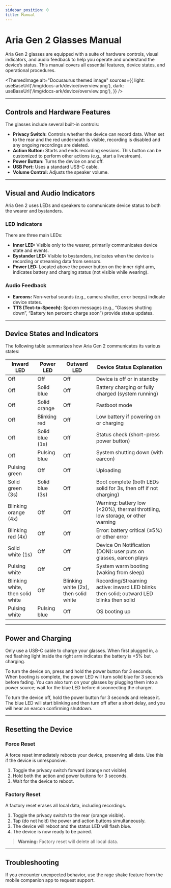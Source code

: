 ```yaml
---
sidebar_position: 0
title: Manual
---
```


# Aria Gen 2 Glasses Manual

Aria Gen 2 glasses are equipped with a suite of hardware controls, visual indicators, and audio feedback to help you operate and understand the device’s status. This manual covers all essential features, device states, and operational procedures.

<ThemedImage
  alt="Docusaurus themed image"
  sources={{
    light: useBaseUrl('/img/docs-ark/device/overview.png'),
    dark: useBaseUrl('/img/docs-ark/device/overview.png'),
  }}
/>

---

## Controls and Hardware Features

The glasses include several built-in controls:

- **Privacy Switch:** Controls whether the device can record data. When set to the rear and the red underneath is visible, recording is disabled and any ongoing recordings are deleted.
- **Action Button:** Starts and ends recording sessions. This button can be customized to perform other actions (e.g., start a livestream).
- **Power Button:** Turns the device on and off.
- **USB Port:** Uses a standard USB-C cable.
- **Volume Control:** Adjusts the speaker volume.

---

## Visual and Audio Indicators

Aria Gen 2 uses LEDs and speakers to communicate device status to both the wearer and bystanders.

### LED Indicators

There are three main LEDs:

- **Inner LED:** Visible only to the wearer, primarily communicates device state and events.
- **Bystander LED:** Visible to bystanders, indicates when the device is recording or streaming data from sensors.
- **Power LED:** Located above the power button on the inner right arm, indicates battery and charging status (not visible while wearing).

### Audio Feedback

- **Earcons:** Non-verbal sounds (e.g., camera shutter, error beeps) indicate device states.
- **TTS (Text-to-Speech):** Spoken messages (e.g., “Glasses shutting down”, “Battery ten percent: charge soon”) provide status updates.

---

## Device States and Indicators

The following table summarizes how Aria Gen 2 communicates its various states:

| Inward LED           | Power LED           | Outward LED         | Device Status Explanation                                                                 |
|----------------------|--------------------|---------------------|------------------------------------------------------------------------------------------|
| Off                  | Off                | Off                 | Device is off or in standby                                                              |
| Off                  | Solid blue         | Off                 | Battery charging or fully charged (system running)                                       |                                             |
| Off                  | Solid orange       | Off                 | Fastboot mode                                                                            |
| Off                  | Blinking red       | Off                 | Low battery if powering on or charging                                                   |
| Off                  | Solid blue (1s)    | Off                 | Status check (short-press power button)                                                  |
| Off                  | Pulsing blue       | Off                 | System shutting down (with earcon)                                                       |
| Pulsing green        | Off                | Off                 | Uploading                                                                                |
| Solid green (3s)     | Solid blue (3s)    | Off                 | Boot complete (both LEDs solid for 3s, then off if not charging)                         |
| Blinking orange (4x) | Off                | Off                 | Warning: battery low ($<$20%), thermal throttling, low storage, or other warning           |
| Blinking red (4x)    | Off                | Off                 | Error: battery critical ($≤$5%) or other error                                             |
| Solid white (1s)     | Off                | Off                 | Device On Notification (DON): user puts on glasses, earcon plays                         |
| Pulsing white        | Off                | Off                 | System warm booting (waking from sleep)                                                  |
| Blinking white, then solid white | Off | Blinking white (2x), then solid white | Recording/Streaming active: inward LED blinks then solid; outward LED blinks then solid  |
| Pulsing white        | Pulsing blue       | Off                 | OS booting up                                                                            |


---

## Power and Charging

Only use a USB-C cable to charge your glasses. When first plugged in, a red flashing light inside the right arm indicates the battery is $<$5% but charging.

To turn the device on, press and hold the power button for 3 seconds. When booting is complete, the power LED will turn solid blue for 3 seconds before fading. You can also turn on your glasses by plugging them into a power source; wait for the blue LED before disconnecting the charger.

To turn the device off, hold the power button for 3 seconds and release it. The blue LED will start blinking and then turn off after a short delay, and you will hear an earcon confirming shutdown.

---

## Resetting the Device

### Force Reset

A force reset immediately reboots your device, preserving all data. Use this if the device is unresponsive.

1. Toggle the privacy switch forward (orange not visible).
2. Hold both the action and power buttons for 3 seconds.
3. Wait for the device to reboot.

### Factory Reset

A factory reset erases all local data, including recordings.

1. Toggle the privacy switch to the rear (orange visible).
2. Tap (do not hold) the power and action buttons simultaneously.
3. The device will reboot and the status LED will flash blue.
4. The device is now ready to be paired.

> **Warning:** Factory reset will delete all local data.

---

## Troubleshooting

If you encounter unexpected behavior, use the rage shake feature from the mobile companion app to request support.
